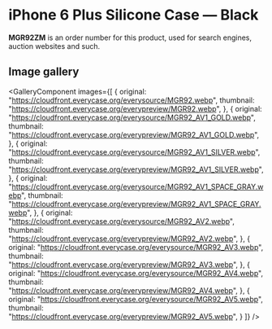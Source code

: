 
# iPhone 6 Plus Silicone Case — Black

<Callout type='info' emoji='👉🏻'>**MGR92ZM** is an order number for this product, used for search engines, auction websites and such.</Callout>

## Image gallery

<GalleryComponent
    images={[
      {
        original: "https://cloudfront.everycase.org/everysource/MGR92.webp",
        thumbnail: "https://cloudfront.everycase.org/everypreview/MGR92.webp",
      },
      {
        original: "https://cloudfront.everycase.org/everysource/MGR92_AV1_GOLD.webp",
        thumbnail: "https://cloudfront.everycase.org/everypreview/MGR92_AV1_GOLD.webp",
      },
      {
        original: "https://cloudfront.everycase.org/everysource/MGR92_AV1_SILVER.webp",
        thumbnail: "https://cloudfront.everycase.org/everypreview/MGR92_AV1_SILVER.webp",
      },
      {
        original: "https://cloudfront.everycase.org/everysource/MGR92_AV1_SPACE_GRAY.webp",
        thumbnail: "https://cloudfront.everycase.org/everypreview/MGR92_AV1_SPACE_GRAY.webp",
      },
      {
        original: "https://cloudfront.everycase.org/everysource/MGR92_AV2.webp",
        thumbnail: "https://cloudfront.everycase.org/everypreview/MGR92_AV2.webp",
      },
      {
        original: "https://cloudfront.everycase.org/everysource/MGR92_AV3.webp",
        thumbnail: "https://cloudfront.everycase.org/everypreview/MGR92_AV3.webp",
      },
      {
        original: "https://cloudfront.everycase.org/everysource/MGR92_AV4.webp",
        thumbnail: "https://cloudfront.everycase.org/everypreview/MGR92_AV4.webp",
      },
      {
        original: "https://cloudfront.everycase.org/everysource/MGR92_AV5.webp",
        thumbnail: "https://cloudfront.everycase.org/everypreview/MGR92_AV5.webp",
      }
    ]}
  />
